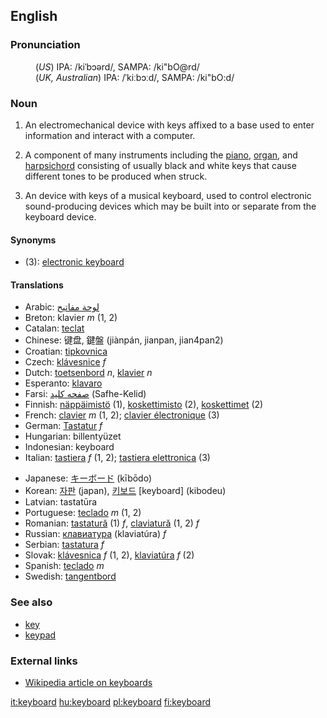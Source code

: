 {{wikipedia}}
==English==
===Pronunciation===
:(''US'') IPA: /kiˈbɔərd/, SAMPA: /ki"bO@rd/
:(''UK, Australian'') IPA: /ˈkiːbɔːd/, SAMPA: /ki"bO:d/

===Noun===
{{en-noun|keyboard|keyboards}}

# {{computing}} An electromechanical device with keys affixed to a base used to enter information and interact with a computer.
# {{music}} A component of many instruments including the [[piano]], [[organ]], and [[harpsichord]] consisting of usually black and white keys that cause different tones to be produced when struck.
# {{music}} An device with keys of a musical keyboard, used to control electronic sound-producing devices which may be built into or separate from the keyboard device.

====Synonyms====
*(3): [[electronic keyboard]]

====Translations====
{{top}}
*Arabic: [[لوحة مفاتيح]]
*Breton: klavier  ''m'' (1, 2)
*Catalan: [[teclat]] 
*Chinese: 键盘, 鍵盤 (jiànpán, jianpan, jian4pan2)
*Croatian: [[tipkovnica]]
*Czech:  [[klávesnice]]  ''f''
*Dutch: [[toetsenbord]] ''n'', [[klavier]] ''n''
*Esperanto: [[klavaro]]
*Farsi: [[صفحه کلید]] (Safhe-Kelid)
*Finnish: [[näppäimistö]] (1), [[koskettimisto]] (2), [[koskettimet]] (2)
*French: [[clavier]] ''m'' (1, 2); [[clavier électronique]] (3)
*German: [[Tastatur]] ''f''
*Hungarian: billentyüzet
*Indonesian: keyboard
*Italian: [[tastiera]] ''f'' (1, 2); [[tastiera elettronica]] (3)
{{mid}}
*Japanese: [[キーボード]] (kībōdo)
*Korean: [[자판]] (japan), [[키보드]] [keyboard] (kibodeu)
*Latvian: tastatūra
*Portuguese: [[teclado]] ''m'' (1, 2)
*Romanian: [[tastatură]] (1) ''f'', [[claviatură]] (1, 2) ''f''
*Russian: [[клавиатура]] (klaviat&uacute;ra) ''f''
*Serbian: [[tastatura]] ''f''
*Slovak: [[klávesnica]]  ''f'' (1, 2), [[klaviatúra]] ''f'' (2)
*Spanish: [[teclado]] ''m''
*Swedish: [[tangentbord]]
{{bottom}}

===See also===
*[[key]]
*[[keypad]]

===External links===
*[http://en.wikipedia.org/wiki/Keyboard Wikipedia article on keyboards]

[[it:keyboard]]
[[hu:keyboard]]
[[pl:keyboard]]
[[fi:keyboard]]